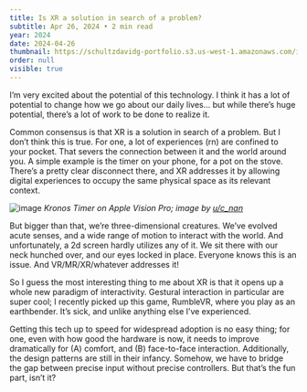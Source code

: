 ```yaml
---
title: Is XR a solution in search of a problem?
subtitle: Apr 26, 2024 • 2 min read
year: 2024
date: 2024-04-26
thumbnail: https://schultzdavidg-portfolio.s3.us-west-1.amazonaws.com/images/blog/xr-in-search-of-problem/kronos.png
order: null
visible: true
---
```


<TitleSection />

I’m very excited about the potential of this technology. I think it has a lot of potential to change how we go about our daily lives… but while there’s huge potential, there’s a lot of work to be done to realize it.

Common consensus is that XR is a solution in search of a problem. But I don’t think this is true. For one, a lot of experiences (rn) are confined to your pocket. That severs the connection between it and the world around you. A simple example is the timer on your phone, for a pot on the stove. There’s a pretty clear disconnect there, and XR addresses it by allowing digital experiences to occupy the same physical space as its relevant context.

![image](https://schultzdavidg-portfolio.s3.us-west-1.amazonaws.com/images/blog/xr-in-search-of-problem/kronos.png)
*Kronos Timer on Apple Vision Pro; image by [u/c_nan](https://www.reddit.com/r/VisionPro/comments/1amcvly/cooked_dinner_with_vision_pro_a_wild_and/)*

But bigger than that, we’re three-dimensional creatures. We’ve evolved acute senses, and a wide range of motion to interact with the world. And unfortunately, a 2d screen hardly utilizes any of it. We sit there with our neck hunched over, and our eyes locked in place. Everyone knows this is an issue. And VR/MR/XR/whatever addresses it!

So I guess the most interesting thing to me about XR is that it opens up a whole new paradigm of interactivity. Gestural interaction in particular are super cool; I recently picked up this game, RumbleVR, where you play as an earthbender. It’s sick, and unlike anything else I’ve experienced.

Getting this tech up to speed for widespread adoption is no easy thing; for one, even with how good the hardware is now, it needs to improve dramatically for (A) comfort, and (B) face-to-face interaction. Additionally, the design patterns are still in their infancy. Somehow, we have to bridge the gap between precise input without precise controllers. But that’s the fun part, isn’t it?
